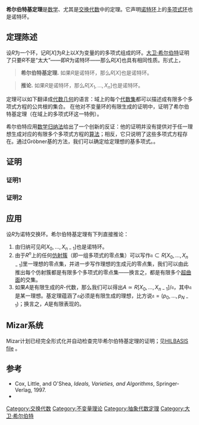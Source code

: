 '''希尔伯特基定理'''是[[数学|数学]]、尤其是[[交换代数|交换代数]]中的定理。它声明[[诺特环|诺特环]]上的[[多项式环|多项式环]]也是诺特环。

==定理陈述==

设<math>R</math>为一个环，记<math>R[X]</math>为<math>R</math>上以<math>X</math>为变量的的多项式组成的环。[[大卫·希尔伯特|大卫·希尔伯特]]证明了只要<math>R</math>不是“太大”——即<math>R</math>为诺特环——那么<math>R[X]</math>也具有相同性质。形式上，

<blockquote>'''希尔伯特基定理.''' 如果<math>R</math>是诺特环，那么<math>R[X]</math>也是诺特环。</blockquote>

<blockquote>'''推论.''' 如果<math>R</math>是诺特环，那么<math>R[X_1,\dotsc,X_n]</math>也是诺特环。</blockquote>

定理可以如下翻译成[[代数几何|代数几何]]的语言：域上的每个[[代数簇|代数集]]都可以描述成有限多个多项式方程的公共根的集合。{{harvs|txt|authorlink=David Hilbert|last=Hilbert|year=1890}} 在他对不变量环的有限生成的证明中，证明了希尔伯特基定理（在域上的多项式环这一特例）。

希尔伯特应用[[数学归纳法|数学归纳法]]给出了一个创新的反证：他的证明并没有提供对于任一理想生成对应的有限多个多项式方程的[[算法|算法]]；相反，它只说明了这些多项式方程存在。通过Gröbner基的方法，我们可以确定给定理想的基多项式。。

==证明==

===证明1===

===证明2===

==应用==
设<math>R</math>为诺特交换环。希尔伯特基定理有下列直接推论：

#由归纳可见<math>R[X_0,\dotsc,X_{n-1}]</math>也是诺特环。
#由于<math>R^n</math>上的任何[[仿射簇|仿射簇]]（即一组多项式的零点集）可以写作<math>\mathfrak a\subset R[X_0, \dotsc, X_{n-1}]</math>里一理想的零点集，并进一步写作理想的生成元的零点集，我们可以由此推出每个仿射簇都是有限多个多项式的零点集——换言之，都是有限多个[[超曲面|超曲面]]的交集。 
#如果<math>A</math>是有限生成的<math>R</math>-代数，那么我们可以得出<math>A \simeq R[X_0, \dotsc, X_{n-1}] / \mathfrak a</math>，其中<math>\mathfrak a</math>是某一理想。基定理蕴涵了<math>\mathfrak a</math>必须是有限生成的理想，比方说<math>\mathfrak a = (p_0,\dotsc, p_{N-1})</math>；换言之，<math>A</math>是有限表现的。

==Mizar系统==
Mizar计划已经完全形式化并自动检查完毕希尔伯特基定理的证明；见[http://www.mizar.org/JFM/Vol12/hilbasis.html HILBASIS file] {{Wayback|url=http://www.mizar.org/JFM/Vol12/hilbasis.html |date=20180916150252 }}。

==参考==
* Cox, Little, and O'Shea, ''Ideals, Varieties, and Algorithms'', Springer-Verlag, 1997.
*{{Citation | last1=Hilbert | first1=David | author1-link=David Hilbert | title=Ueber die Theorie der algebraischen Formen | doi=10.1007/BF01208503 | year=1890 | journal=[[Mathematische_Annalen|Mathematische Annalen]] | issn=0025-5831 | volume=36 | issue=4 | pages=473–534}}

[[Category:交换代数|Category:交换代数]]
[[Category:不变量理论|Category:不变量理论]]
[[Category:抽象代数定理|Category:抽象代数定理]]
[[Category:大卫·希尔伯特|Category:大卫·希尔伯特]]